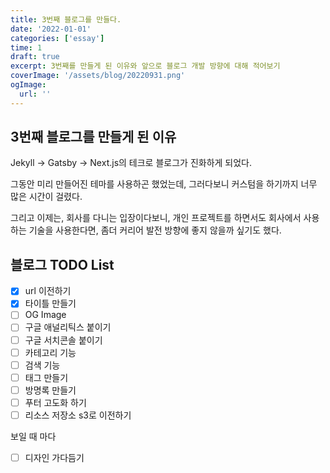 ```yaml
---
title: 3번째 블로그를 만들다.
date: '2022-01-01'
categories: ['essay']
time: 1
draft: true
excerpt: 3번째를 만들게 된 이유와 앞으로 블로그 개발 방향에 대해 적어보기
coverImage: '/assets/blog/20220931.png'
ogImage:
  url: ''
---
```


## 3번째 블로그를 만들게 된 이유

Jekyll -> Gatsby -> Next.js의 테크로 블로그가 진화하게 되었다.

그동안 미리 만들어진 테마를 사용하곤 했었는데, 그러다보니 커스텀을 하기까지 너무 많은 시간이 걸렸다.

그리고 이제는, 회사를 다니는 입장이다보니, 개인 프로젝트를 하면서도 회사에서 사용하는 기술을 사용한다면, 좀더 커리어 발전 방향에 좋지 않을까 싶기도 했다.

## 블로그 TODO List

- [x] url 이전하기
- [x] 타이틀 만들기
- [ ] OG Image
- [ ] 구글 애널리틱스 붙이기
- [ ] 구글 서치콘솔 붙이기
- [ ] 카테고리 기능
- [ ] 검색 기능
- [ ] 태그 만들기
- [ ] 방명록 만들기
- [ ] 푸터 고도화 하기
- [ ] 리소스 저장소 s3로 이전하기

보일 때 마다

- [ ] 디자인 가다듬기
